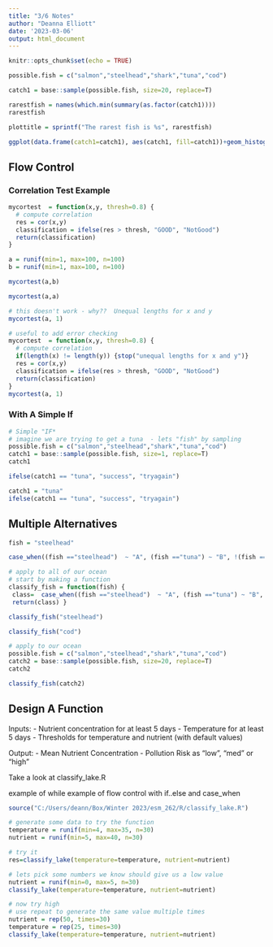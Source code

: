 ```yaml
---
title: "3/6 Notes"
author: "Deanna Elliott"
date: '2023-03-06'
output: html_document
---
```


```r
knitr::opts_chunk$set(echo = TRUE)
```

```r

possible.fish = c("salmon","steelhead","shark","tuna","cod")

catch1 = base::sample(possible.fish, size=20, replace=T)

rarestfish = names(which.min(summary(as.factor(catch1))))
rarestfish
```

```r

plottitle = sprintf("The rarest fish is %s", rarestfish)

ggplot(data.frame(catch1=catch1), aes(catch1, fill=catch1))+geom_histogram(stat="count")+labs(title=plottitle)
```

## Flow Control

### Correlation Test Example

```r

mycortest  = function(x,y, thresh=0.8) {
  # compute correlation
  res = cor(x,y)
  classification = ifelse(res > thresh, "GOOD", "NotGood")
  return(classification)
}

a = runif(min=1, max=100, n=100)
b = runif(min=1, max=100, n=100)

mycortest(a,b)
```

```r

mycortest(a,a)
```

```r

# this doesn't work - why??  Unequal lengths for x and y 
mycortest(a, 1)
```

```r

# useful to add error checking
mycortest  = function(x,y, thresh=0.8) {
  # compute correlation
  if(length(x) != length(y)) {stop("unequal lengths for x and y")}
  res = cor(x,y)
  classification = ifelse(res > thresh, "GOOD", "NotGood")
  return(classification)
}
mycortest(a, 1)
```


### With A Simple If

```r

# Simple "IF*
# imagine we are trying to get a tuna  - lets "fish" by sampling
possible.fish = c("salmon","steelhead","shark","tuna","cod")
catch1 = base::sample(possible.fish, size=1, replace=T)
catch1

ifelse(catch1 == "tuna", "success", "tryagain")

catch1 = "tuna"
ifelse(catch1 == "tuna", "success", "tryagain")
```

## Multiple Alternatives

```r

fish = "steelhead"

case_when((fish =="steelhead")  ~ "A", (fish =="tuna") ~ "B", !(fish == "tuna") & !(fish=="steelhead") ~ "C")
```

```r

# apply to all of our ocean
# start by making a function
classify_fish = function(fish) {
 class=  case_when((fish =="steelhead")  ~ "A", (fish =="tuna") ~ "B", !(fish == "tuna") & !(fish=="steelhead") ~ "C")
 return(class) }

classify_fish("steelhead")
```

```r

classify_fish("cod")
```

```r

# apply to our ocean
possible.fish = c("salmon","steelhead","shark","tuna","cod")
catch2 = base::sample(possible.fish, size=20, replace=T)
catch2

classify_fish(catch2)
```

## Design A Function

Inputs:
- Nutrient concentration for at least 5 days
- Temperature for at least 5 days
- Thresholds for temperature and nutrient (with default values)

Output:
- Mean Nutrient Concentration
- Pollution Risk as “low”, “med” or “high”

Take a look at classify_lake.R

example of while
example of flow control with if..else and case_when

```r

source("C:/Users/deann/Box/Winter 2023/esm_262/R/classify_lake.R")

# generate some data to try the function
temperature = runif(min=4, max=35, n=30)
nutrient = runif(min=5, max=40, n=30)

# try it
res=classify_lake(temperature=temperature, nutrient=nutrient)

# lets pick some numbers we know should give us a low value
nutrient = runif(min=0, max=5, n=30)
classify_lake(temperature=temperature, nutrient=nutrient)
```

```r

# now try high
# use repeat to generate the same value multiple times
nutrient = rep(50, times=30)
temperature = rep(25, times=30)
classify_lake(temperature=temperature, nutrient=nutrient)
```






